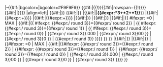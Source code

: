 |-{{#if:{{{bc|}}}|bgcolor={{{bc}}}|bgcolor=#F9F9F9}}
{{#if:{{{p|}}}|{{!}}{{#if:{{{rows|}}}|rowspan={{{rows}}}{{!}}}}{{#if:{{{p|}}}|{{{p}}}|}}}}
|align=left| {{#if:{{{nat|}}}|{{flagicon|{{{nat|}}}|{{{var|}}}}}}} {{#if:{{{t|}}}|{{{t}}}}}
|{{#if:{{{pts|}}}|'''{{{pts}}}'''|'''{{#expr:{{{mw}}}*3+{{{mw2}}}*2+{{{ml2}}}*1}}'''}}
|{{#if:{{{mw|}}}|{{#expr:{{{mw}}}+{{{mw2}}}}}}}
|{{#if:{{{ml|}}}|{{#expr:{{{ml}}}+{{{ml2}}}}}}}
|{{#if:{{{spw|}}}|{{{spw}}}}}
|{{#if:{{{spl|}}}|{{{spl}}}}}
|{{#if:{{{sprat|}}}|{{{sprat}}}|{{ #ifexpr: {{{spl}}}=0 | MAX | {{#if:{{{spw|}}}|{{ #ifexpr: {{#expr:{{{spw}}}/{{{spl}}} round 3}}={{#expr:{{{spw}}}/{{{spl}}} round 2}} | {{ #ifexpr: {{#expr:{{{spw}}}/{{{spl}}} round 3}}={{#expr:{{{spw}}}/{{{spl}}} round 1}} | {{ #ifexpr: {{#expr:{{{spw}}}/{{{spl}}} round 3}}={{#expr:{{{spw}}}/{{{spl}}} round 0}} | {{#expr:{{{spw}}}/{{{spl}}} round 3}}.000 | {{#expr:{{{spw}}}/{{{spl}}} round 3}}00  }} | {{#expr:{{{spw}}}/{{{spl}}} round 3}}0 }} | {{#expr:{{{spw}}}/{{{spl}}} round 3}} }}}} }} }}
|{{#if:{{{sw|}}}|{{{sw}}}}}
|{{#if:{{{sl|}}}|{{{sl}}}}}
|{{#ifexpr: {{{sl}}}=0 | MAX | {{#if:{{{sw|}}}|{{#ifexpr: {{#expr:{{{sw}}}/{{{sl}}} round 3}}={{#expr:{{{sw}}}/{{{sl}}} round 2}} | {{#ifexpr: {{#expr:{{{sw}}}/{{{sl}}} round 3}}={{#expr:{{{sw}}}/{{{sl}}} round 1}} | {{#ifexpr: {{#expr:{{{sw}}}/{{{sl}}} round 3}}={{#expr:{{{sw}}}/{{{sl}}} round 0}} | {{#expr:{{{sw}}}/{{{sl}}} round 3}}.000 | {{#expr:{{{sw}}}/{{{sl}}} round 3}}00  }} | {{#expr:{{{sw}}}/{{{sl}}} round 3}}0 }} | {{#expr:{{{sw}}}/{{{sl}}} round 3}} }}}} }}
<!--

-->
